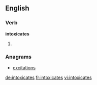 ==English==

===Verb===
'''intoxicates'''

# {{third-person singular of|intoxicate}}

===Anagrams===
* [[excitations#English|excitations]]

[[de:intoxicates]]
[[fr:intoxicates]]
[[vi:intoxicates]]